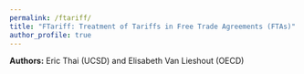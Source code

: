 ```yaml
---
permalink: /ftariff/
title: "FTariff: Treatment of Tariffs in Free Trade Agreements (FTAs)"
author_profile: true
---
```


**Authors:** Eric Thai (UCSD) and Elisabeth Van Lieshout (OECD)
